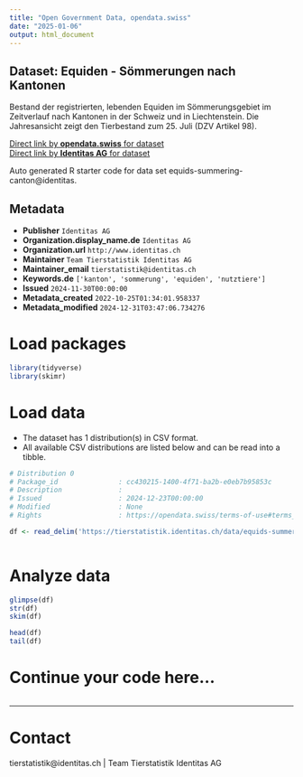 ```yaml
---
title: "Open Government Data, opendata.swiss"
date: "2025-01-06"
output: html_document
---
```


## Dataset: Equiden - Sömmerungen nach Kantonen

Bestand der registrierten, lebenden Equiden im Sömmerungsgebiet im Zeitverlauf nach Kantonen in der Schweiz und in Liechtenstein. Die Jahresansicht zeigt den Tierbestand zum 25. Juli (DZV Artikel 98).

[Direct link by **opendata.swiss** for dataset](https://opendata.swiss/de/dataset/equiden-sommerungen-nach-kantonen)<br>
[Direct link by **Identitas AG** for dataset](https://tierstatistik.identitas.ch/)

Auto generated R starter code for data set equids-summering-canton@identitas.

## Metadata

- **Publisher** `Identitas AG`
- **Organization.display_name.de** `Identitas AG`
- **Organization.url** `http://www.identitas.ch`
- **Maintainer** `Team Tierstatistik Identitas AG`
- **Maintainer_email** `tierstatistik@identitas.ch`
- **Keywords.de** `['kanton', 'sommerung', 'equiden', 'nutztiere']`
- **Issued** `2024-11-30T00:00:00`
- **Metadata_created** `2022-10-25T01:34:01.958337`
- **Metadata_modified** `2024-12-31T03:47:06.734276`


# Load packages

```r

library(tidyverse)
library(skimr)

```

# Load data

-   The dataset has 1 distribution(s) in CSV format.
-   All available CSV distributions are listed below and can be read into a tibble.

```r

# Distribution 0
# Package_id               : cc430215-1400-4f71-ba2b-e0eb7b95853c
# Description              : 
# Issued                   : 2024-12-23T00:00:00
# Modified                 : None
# Rights                   : https://opendata.swiss/terms-of-use#terms_by

df <- read_delim('https://tierstatistik.identitas.ch/data/equids-summering-canton.csv')



```

# Analyze data

```r

glimpse(df)
str(df)
skim(df)

head(df)
tail(df)

```

# Continue your code here...

```r

```

------------------------------------------------------------------------

# Contact

tierstatistik@identitas.ch | Team Tierstatistik Identitas AG
